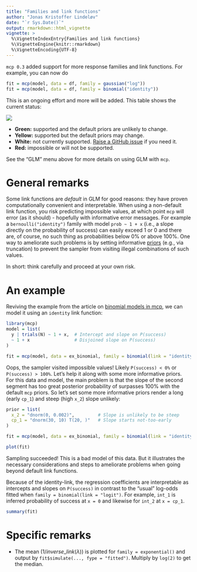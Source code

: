 ```yaml
---
title: "Families and link functions"
author: "Jonas Kristoffer Lindeløv"
date: "`r Sys.Date()`"
output: rmarkdown::html_vignette
vignette: >
  %\VignetteIndexEntry{Families and link functions}
  %\VignetteEngine{knitr::rmarkdown}
  %\VignetteEncoding{UTF-8}
---
```


`mcp 0.3` added support for more response families and link functions. For example, you can now do

```r
fit = mcp(model, data = df, family = gaussian("log"))
fit = mcp(model, data = df, family = binomial("identity"))
```


This is an ongoing effort and more will be added. This table shows the current status:

![](https://github.com/lindeloev/mcp/raw/master/vignettes/_figures/mcp_glm_status.png)

 * **Green:** supported and the default priors are unlikely to change.
 * **Yellow:** supported but the default priors may change.
 * **White:** not currently supported. [Raise a GitHub issue](https://github.com/lindeloev/mcp/issues) if you need it.
 * **Red:** impossible or will not be supported.

See the "GLM" menu above for more details on using GLM with `mcp`.


# General remarks
Some link functions are *default* in GLM for good reasons: they have proven computationally convenient and interpretable. When using a non-default link function, you risk predicting impossible values, at which point `mcp` will error (as it should) - hopefully with informative error messages. For example a `bernoulli("identity")` family with model `prob ~ 1 + x` (i.e., a slope directly on the probability of success) can easily exceed 1 or 0 and there are, of course, no such thing as probabilities below 0% or above 100%. One way to ameliorate such problems is by setting informative [priors](../articles/priors.html) (e.g., via truncation) to prevent the sampler from visiting illegal combinations of such values.

In short: think carefully and proceed at your own risk.


# An example

Reviving the example from the article on [binomial models in mcp](../articles/binomial.html), we can model it using an `identity` link function:

```r
library(mcp)
model = list(
  y | trials(N) ~ 1 + x,  # Intercept and slope on P(success)
  ~ 1 + x                 # Disjoined slope on P(success)
)

fit = mcp(model, data = ex_binomial, family = binomial(link = "identity"))
```

Oops, the sampler visited impossible values! Likely `P(success) < 0%` or `P(success) > 100%`. Let's help it along with some more informative priors. For this data and model, the main problem is that the slope of the second segment has too great posterior probability of surpasses 100% with the default `mcp` priors. So let's set some more informative priors render a long (early `cp_1`) and steep (high `x_2`) slope unlikely:

```r
prior = list(
  x_2 = "dnorm(0, 0.002)",         # Slope is unlikely to be steep
  cp_1 = "dnorm(30, 10) T(20, )"   # Slope starts not-too-early
)

fit = mcp(model, data = ex_binomial, family = binomial(link = "identity"), prior = prior)
```

```r
plot(fit)
```

Sampling succeeded! This is a bad model of this data. But it illustrates the necessary considerations and steps to ameliorate problems when going beyond default link functions. 

Because of the identity-link, the regression coefficients are interpretable as intercepts and slopes on `P(success)` in contrast to the "usual" log-odds fitted when `family = binomial(link = "logit")`. For example, `int_1` is inferred probability of success at `x = 0` and likewise for `int_2` at `x = cp_1`.

```r
summary(fit)
```


# Specific remarks

 * The mean ($1 / {inverse\_link}(\lambda)$) is plotted for `family = exponential()` and output by `fit$simulate(..., fype = "fitted")`. Multiply by `log(2)` to get the median.

